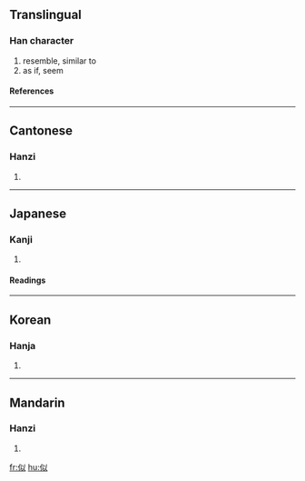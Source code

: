 ==Translingual==
===Han character===
{{Han char|rn=9|rad=人|as=05|sn=7|four=2820<sub>0</sub>|canj=人女戈人 (OVIO)|ids=⿰[[亻]][[以]]}}
# resemble, similar to
# as if, seem
====References====
{{Han ref|kx=0097.100|dkj=00485|dj=0205.160|hdz=10127.020|uh=4F3C|ud=20284|bh=A6FC|bd=42748}}
----

==Cantonese==
===Hanzi===
{{yue-hanzi|jyut=|y=chi5}}
# {{defn|Cantonese}}
----
==Japanese==
===Kanji===
{{ja-kanji|grade=5|rs=人05}}
# {{defn|Japanese}} 
====Readings====
{{ja-readings|on=[[じ]] (ji)|kun=[[にる]] (niru)}}
----
==Korean==
===Hanja===
{{ko-hanja|hangeul=사|rv=sa|mr=sa}}
# {{defn|Korean}}
----
==Mandarin==
===Hanzi===
{{cmn-hanzi|pin=[[sì]] ([[si4]])|wg=ssu<sup>4</sup>}}
# {{defn|Mandarin}}

[[fr:似]]
[[hu:似]]